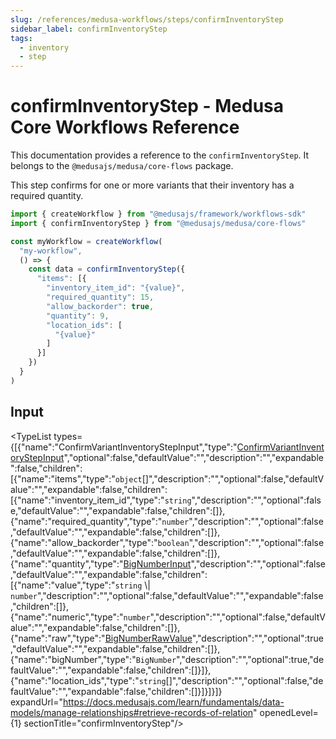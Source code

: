 ```yaml
---
slug: /references/medusa-workflows/steps/confirmInventoryStep
sidebar_label: confirmInventoryStep
tags:
  - inventory
  - step
---
```



# confirmInventoryStep - Medusa Core Workflows Reference

This documentation provides a reference to the `confirmInventoryStep`. It belongs to the `@medusajs/medusa/core-flows` package.

This step confirms for one or more variants that their inventory has a required quantity.

```ts title="src/workflows/my-workflow.ts"
import { createWorkflow } from "@medusajs/framework/workflows-sdk"
import { confirmInventoryStep } from "@medusajs/medusa/core-flows"

const myWorkflow = createWorkflow(
  "my-workflow",
  () => {
    const data = confirmInventoryStep({
      "items": [{
        "inventory_item_id": "{value}",
        "required_quantity": 15,
        "allow_backorder": true,
        "quantity": 9,
        "location_ids": [
          "{value}"
        ]
      }]
    })
  }
)
```
  

## Input

<TypeList types={[{"name":"ConfirmVariantInventoryStepInput","type":"[ConfirmVariantInventoryStepInput](../../../../interfaces/core_flows.ConfirmVariantInventoryStepInput/page.mdx)","optional":false,"defaultValue":"","description":"","expandable":false,"children":[{"name":"items","type":"`object`[]","description":"","optional":false,"defaultValue":"","expandable":false,"children":[{"name":"inventory_item_id","type":"`string`","description":"","optional":false,"defaultValue":"","expandable":false,"children":[]},{"name":"required_quantity","type":"`number`","description":"","optional":false,"defaultValue":"","expandable":false,"children":[]},{"name":"allow_backorder","type":"`boolean`","description":"","optional":false,"defaultValue":"","expandable":false,"children":[]},{"name":"quantity","type":"[BigNumberInput](../../../../../types/types/types.BigNumberInput/page.mdx)","description":"","optional":false,"defaultValue":"","expandable":false,"children":[{"name":"value","type":"`string` \\| `number`","description":"","optional":false,"defaultValue":"","expandable":false,"children":[]},{"name":"numeric","type":"`number`","description":"","optional":false,"defaultValue":"","expandable":false,"children":[]},{"name":"raw","type":"[BigNumberRawValue](../../../../../types/types/types.BigNumberRawValue/page.mdx)","description":"","optional":true,"defaultValue":"","expandable":false,"children":[]},{"name":"bigNumber","type":"`BigNumber`","description":"","optional":true,"defaultValue":"","expandable":false,"children":[]}]},{"name":"location_ids","type":"`string`[]","description":"","optional":false,"defaultValue":"","expandable":false,"children":[]}]}]}]} expandUrl="https://docs.medusajs.com/learn/fundamentals/data-models/manage-relationships#retrieve-records-of-relation" openedLevel={1} sectionTitle="confirmInventoryStep"/>
